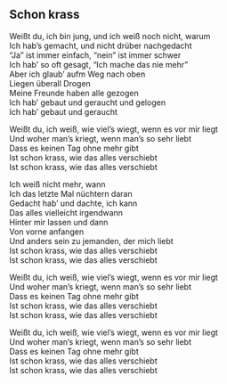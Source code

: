 ## Schon krass

Weißt du, ich bin jung, und ich weiß noch nicht, warum  
Ich hab's gemacht, und nicht drüber nachgedacht  
"Ja" ist immer einfach, "nein" ist immer schwer  
Ich hab' so oft gesagt, "Ich mache das nie mehr"  
Aber ich glaub' aufm Weg nach oben  
Liegen überall Drogen  
Meine Freunde haben alle gezogen  
Ich hab' gebaut und geraucht und gelogen  
Ich hab' gebaut und geraucht  
  
Weißt du, ich weiß, wie viel's wiegt, wenn es vor mir liegt  
Und woher man's kriegt, wenn man's so sehr liebt  
Dass es keinen Tag ohne mehr gibt  
Ist schon krass, wie das alles verschiebt  
Ist schon krass, wie das alles verschiebt  
  
  
  
  
Ich weiß nicht mehr, wann  
Ich das letzte Mal nüchtern daran  
Gedacht hab' und dachte, ich kann  
Das alles vielleicht irgendwann  
Hinter mir lassen und dann  
Von vorne anfangen  
Und anders sein zu jemanden, der mich liebt  
Ist schon krass, wie das alles verschiebt  
Ist schon krass, wie das alles verschiebt  
  
Weißt du, ich weiß, wie viel's wiegt, wenn es vor mir liegt  
Und woher man's kriegt, wenn man's so sehr liebt  
Dass es keinen Tag ohne mehr gibt  
Ist schon krass, wie das alles verschiebt  
Ist schon krass, wie das alles verschiebt  
  
Weißt du, ich weiß, wie viel's wiegt, wenn es vor mir liegt  
Und woher man's kriegt, wenn man's so sehr liebt  
Dass es keinen Tag ohne mehr gibt  
Ist schon krass, wie das alles verschiebt  
Ist schon krass, wie das alles verschiebt
